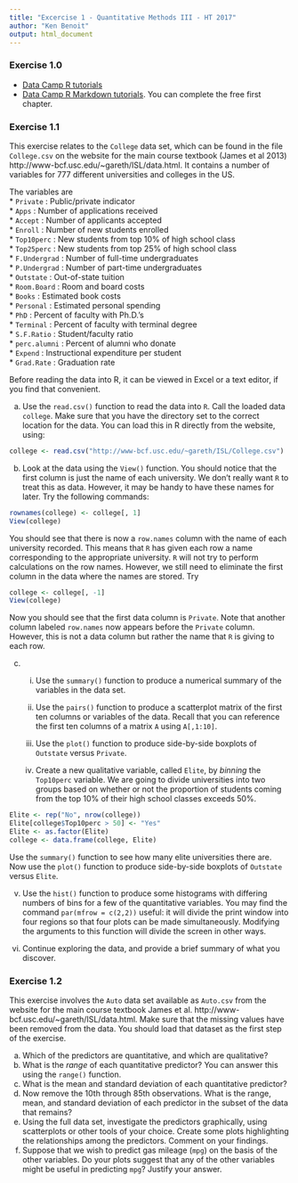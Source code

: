 ```yaml
---
title: "Excercise 1 - Quantitative Methods III - HT 2017"
author: "Ken Benoit"
output: html_document
---
```


### Exercise 1.0

- [Data Camp R tutorials](https://www.datacamp.com/courses/free-introduction-to-r)
- [Data Camp R Markdown tutorials](https://www.datacamp.com/courses/reporting-with-r-markdown). You can complete the free first chapter. 

### Exercise 1.1

This exercise relates to the `College` data set, which can be found in the file `College.csv` on the website for the main course textbook (James et al 2013) http://www-bcf.usc.edu/~gareth/ISL/data.html. It contains a number of variables for 777 different universities and colleges in the US.   

The variables are  
* `Private` : Public/private indicator  
* `Apps` : Number of applications received  
* `Accept` : Number of applicants accepted  
* `Enroll` : Number of new students enrolled  
* `Top10perc` : New students from top 10% of high school class   
* `Top25perc` : New students from top 25% of high school class  
* `F.Undergrad` : Number of full-time undergraduates  
* `P.Undergrad` : Number of part-time undergraduates  
* `Outstate` : Out-of-state tuition  
* `Room.Board` : Room and board costs  
* `Books` : Estimated book costs  
* `Personal` : Estimated personal spending  
* `PhD` : Percent of faculty with Ph.D.'s  
* `Terminal` : Percent of faculty with terminal degree  
* `S.F.Ratio` : Student/faculty ratio  
* `perc.alumni` : Percent of alumni who donate   
* `Expend` : Instructional expenditure per student  
* `Grad.Rate` : Graduation rate  

Before reading the data into R, it can be viewed in Excel or a text editor, if you find that convenient.

(a) Use the `read.csv()` function to read the data into `R`. Call the loaded data `college`. Make sure that you have the directory set to the correct location for the data.  You can load this in R directly from the website, using:

```r
college <- read.csv("http://www-bcf.usc.edu/~gareth/ISL/College.csv")
```

(b) Look at the data using the `View()` function. You should notice that the first column is just the name of each university. We don't really want `R` to treat this as data. However, it may be handy to have these names for later. Try the following commands:

```r
rownames(college) <- college[, 1] 
View(college)
```

You should see that there is now a `row.names` column with the name of each university recorded. This means that `R` has given each row a name corresponding to the appropriate university. `R` will not try to perform calculations on the row names. However, we still need to eliminate the first column in the data where the names are stored. Try

```r
college <- college[, -1] 
View(college)
```

Now you should see that the first data column is `Private`. Note that another column labeled `row.names` now appears before the `Private` column. However, this is not a data column but rather the name that `R` is giving to each row.

(c)

   i. Use the `summary()` function to produce a numerical summary of the variables in the data set.
   
   ii. Use the `pairs()` function to produce a scatterplot matrix of the first ten columns or variables of the data. Recall that you can reference the first ten columns of a matrix `A` using `A[,1:10]`.
   
   iii. Use the `plot()` function to produce side-by-side boxplots of `Outstate` versus `Private`.
   
   iv. Create a new qualitative variable, called `Elite`, by *binning* the `Top10perc` variable. We are going to divide universities into two groups based on whether or not the proportion of students coming from the top 10% of their high school classes exceeds 50%.

```r
Elite <- rep("No", nrow(college))
Elite[college$Top10perc > 50] <- "Yes"
Elite <- as.factor(Elite)
college <- data.frame(college, Elite)
```

Use the `summary()` function to see how many elite universities there are. Now use the `plot()` function to produce side-by-side boxplots of `Outstate` versus `Elite`.
   
   v. Use the `hist()` function to produce some histograms with differing numbers of bins for a few of the quantitative variables. You may find the command `par(mfrow = c(2,2))` useful: it will divide the print window into four regions so that four plots can be made simultaneously. Modifying the arguments to this function will divide the screen in other ways.
   
   vi. Continue exploring the data, and provide a brief summary of what you discover.


### Exercise 1.2

This exercise involves the `Auto` data set available as `Auto.csv` from the website for the main course textbook James et al. http://www-bcf.usc.edu/~gareth/ISL/data.html. Make sure that the missing values have been removed from the data. You should load that dataset as the first step of the exercise. 

(a) Which of the predictors are quantitative, and which are qualitative?  
(b) What is the *range* of each quantitative predictor? You can answer this using the `range()` function.  
(c) What is the mean and standard deviation of each quantitative predictor?  
(d) Now remove the 10th through 85th observations. What is the range, mean, and standard deviation of each predictor in the subset of the data that remains?  
(e) Using the full data set, investigate the predictors graphically, using scatterplots or other tools of your choice. Create some plots highlighting the relationships among the predictors. Comment on your findings.  
(f) Suppose that we wish to predict gas mileage (`mpg`) on the basis of the other variables. Do your plots suggest that any of the other variables might be useful in predicting `mpg`? Justify your answer.  
